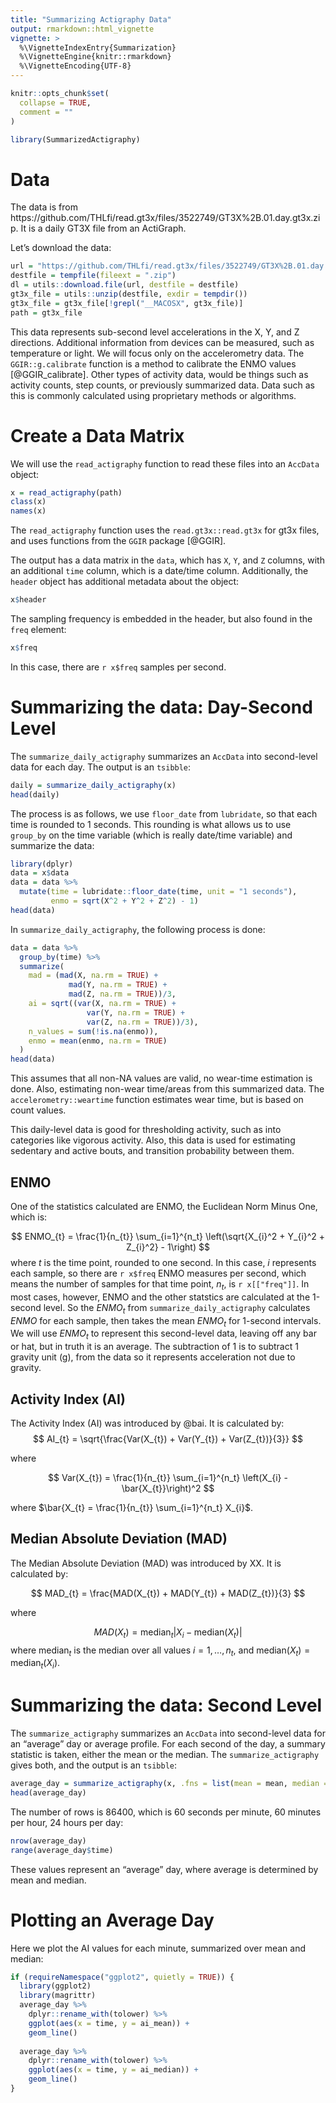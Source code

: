 ```yaml
---
title: "Summarizing Actigraphy Data"
output: rmarkdown::html_vignette
vignette: >
  %\VignetteIndexEntry{Summarization}
  %\VignetteEngine{knitr::rmarkdown}
  %\VignetteEncoding{UTF-8}
---
```


```r
knitr::opts_chunk$set(
  collapse = TRUE,
  comment = ""
)
```

```r
library(SummarizedActigraphy)
```

# Data

The data is from https://github.com/THLfi/read.gt3x/files/3522749/GT3X%2B.01.day.gt3x.zip.  It is a daily GT3X file from an ActiGraph. 

Let's download the data:

```r
url = "https://github.com/THLfi/read.gt3x/files/3522749/GT3X%2B.01.day.gt3x.zip"
destfile = tempfile(fileext = ".zip")
dl = utils::download.file(url, destfile = destfile)
gt3x_file = utils::unzip(destfile, exdir = tempdir())
gt3x_file = gt3x_file[!grepl("__MACOSX", gt3x_file)]
path = gt3x_file
```

This data represents sub-second level accelerations in the X, Y, and Z directions.  Additional information from devices can be measured, such as temperature or light.  We will focus only on the accelerometry data.  The `GGIR::g.calibrate` function is a method to calibrate the ENMO values [@GGIR_calibrate].  Other types of activity data, would be things such as activity counts, step counts, or previously summarized data.  Data such as this is commonly calculated using proprietary methods or algorithms.  

# Create a Data Matrix

We will use the `read_actigraphy` function to read these files into an `AccData` object:

```r
x = read_actigraphy(path)
class(x)
names(x)
```

The `read_actigraphy` function uses the `read.gt3x::read.gt3x` for gt3x files, and uses functions from the `GGIR` package [@GGIR].  

The output has a data matrix in the `data`, which has `X`, `Y`, and `Z` columns, with an additional `time` column, which is a date/time column.  Additionally, the `header` object has additional metadata about the object:


```r
x$header
```

The sampling frequency is embedded in the header, but also found in the `freq` element:
```r
x$freq
```

In this case, there are `r x$freq` samples per second.

# Summarizing the data: Day-Second Level

The `summarize_daily_actigraphy` summarizes an `AccData` into second-level data for each day.   The output is an `tsibble`:

```r
daily = summarize_daily_actigraphy(x)
head(daily)
```

The process is as follows, we use `floor_date` from `lubridate`, so that each time is rounded to 1 seconds.  This rounding is what allows us to use `group_by` on the time variable (which is really date/time variable) and summarize the data:

```r
library(dplyr)
data = x$data
data = data %>% 
  mutate(time = lubridate::floor_date(time, unit = "1 seconds"),
         enmo = sqrt(X^2 + Y^2 + Z^2) - 1)
head(data)
```

In `summarize_daily_actigraphy`, the following process is done:

```r
data = data %>%
  group_by(time) %>%
  summarize(
    mad = (mad(X, na.rm = TRUE) + 
             mad(Y, na.rm = TRUE) +
             mad(Z, na.rm = TRUE))/3,
    ai = sqrt((var(X, na.rm = TRUE) + 
                 var(Y, na.rm = TRUE) + 
                 var(Z, na.rm = TRUE))/3),
    n_values = sum(!is.na(enmo)),
    enmo = mean(enmo, na.rm = TRUE)
  )
head(data)
```

This assumes that all non-NA values are valid, no wear-time estimation is done.  Also, estimating non-wear time/areas from this summarized data.  The `accelerometry::weartime` function estimates wear time, but is based on count values.  

This daily-level data is good for thresholding activity, such as into categories like vigorous activity.  Also, this data is used for estimating sedentary and active bouts, and transition probability between them.   

## ENMO 

One of the statistics calculated are ENMO, the Euclidean Norm Minus One, which is:

$$
ENMO_{t} = \frac{1}{n_{t}} \sum_{i=1}^{n_t} \left(\sqrt{X_{i}^2 + Y_{i}^2 + Z_{i}^2} - 1\right)
$$
where $t$ is the time point, rounded to one second.  In this case, $i$ represents each sample, so there are `r x$freq` ENMO measures per second, which means the number of samples for that time point, $n_{t}$, is `r x[["freq"]]`.  In most cases, however, ENMO and the other statstics are calculated at the 1-second level.  So the $ENMO_{t}$ from `summarize_daily_actigraphy` calculates $ENMO$ for each sample, then takes the mean $ENMO_{t}$ for 1-second intervals.  We will use $ENMO_{t}$ to represent this second-level data, leaving off any bar or hat, but in truth it is an average.  The subtraction of $1$ is to subtract $1$ gravity unit (g), from the data so it represents acceleration not due to gravity.


## Activity Index (AI)

The Activity Index (AI) was introduced by @bai.  It is calculated by:
$$
AI_{t} = \sqrt{\frac{Var(X_{t}) + Var(Y_{t}) + Var(Z_{t})}{3}}
$$

where 

$$
Var(X_{t}) = \frac{1}{n_{t}} \sum_{i=1}^{n_t} \left(X_{i} - \bar{X_{t}}\right)^2
$$

where $\bar{X_{t} = \frac{1}{n_{t}} \sum_{i=1}^{n_t} X_{i}$.  

## Median Absolute Deviation (MAD)

The Median Absolute Deviation (MAD) was introduced by XX.   It is calculated by:

$$
MAD_{t} = \frac{MAD(X_{t}) + MAD(Y_{t}) + MAD(Z_{t})}{3}
$$

where 

$$
MAD(X_{t}) = \text{median}_{t} \left|X_{i} - \text{median}(X_{t})\right|
$$
where $\text{median}_{t}$ is the median over all values $i = 1, \dots, n_{t}$, and $\text{median}(X_{t}) = \text{median}_{t} (X_{i})$. 


# Summarizing the data: Second Level

The `summarize_actigraphy` summarizes an `AccData` into second-level data for an "average" day or average profile.   For each second of the day, a summary statistic is taken, either the mean or the median.  The `summarize_actigraphy` gives both, and the output is an `tsibble`:

```r
average_day = summarize_actigraphy(x, .fns = list(mean = mean, median = median),)
head(average_day)
```

The number of rows is 86400, which is 60 seconds per minute, 60 minutes per hour, 24 hours per day: 

```r
nrow(average_day)
range(average_day$time)
```

These values represent an "average" day, where average is determined by mean and median.  

# Plotting an Average Day

Here we plot the AI values for each minute, summarized over mean and median:

```r
if (requireNamespace("ggplot2", quietly = TRUE)) {
  library(ggplot2)
  library(magrittr)
  average_day %>%
    dplyr::rename_with(tolower) %>% 
    ggplot(aes(x = time, y = ai_mean)) +
    geom_line()
  
  average_day %>%
    dplyr::rename_with(tolower) %>% 
    ggplot(aes(x = time, y = ai_median)) +
    geom_line()
}
```

